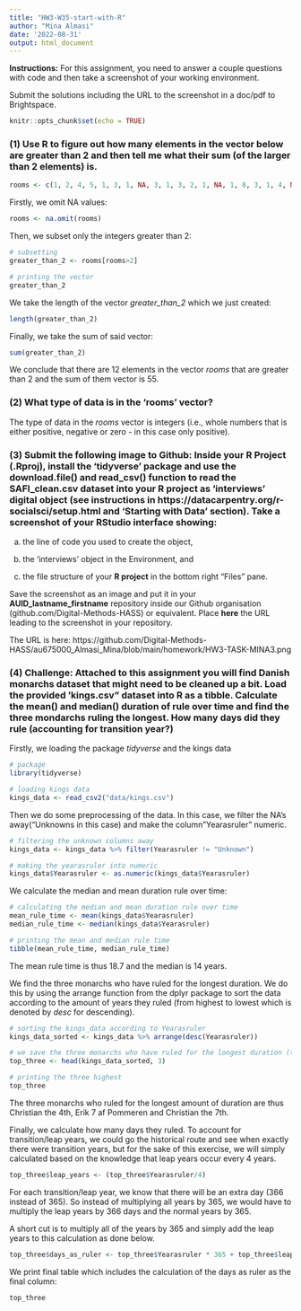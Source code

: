 ```yaml
---
title: "HW3-W35-start-with-R"
author: "Mina Almasi"
date: '2022-08-31'
output: html_document
---
```


**Instructions:** For this assignment, you need to answer a couple questions with code and then take a screenshot of your working environment.

Submit the solutions including the URL to the screenshot in a doc/pdf to Brightspace.

```r
knitr::opts_chunk$set(echo = TRUE)
```

### (1) Use R to figure out how many elements in the vector below are **greater than 2** and then tell me what their **sum** (of the larger than 2 elements) is.

```r
rooms <- c(1, 2, 4, 5, 1, 3, 1, NA, 3, 1, 3, 2, 1, NA, 1, 8, 3, 1, 4, NA, 1, 3, 1, 2, 1, 7, 1, 9, 3, NA)
```

Firstly, we omit NA values: 
```r
rooms <- na.omit(rooms)
```

Then, we subset only the integers greater than 2:
```r
# subsetting 
greater_than_2 <- rooms[rooms>2]

# printing the vector
greater_than_2
```

We take the length of the vector *greater_than_2* which we just created:
```r
length(greater_than_2)
```

Finally, we take the sum of said vector: 
```r
sum(greater_than_2)
```

We conclude that there are 12 elements in the vector *rooms* that are greater than 2 and the sum of them vector is 55. 

### (2) What **type** of data is in the 'rooms' vector?
The type of data in the *rooms* vector is integers (i.e., whole numbers that is either positive, negative or zero - in this case only positive). 

### (3) Submit the following image to Github: Inside your R Project (.Rproj), install the 'tidyverse' package and use the download.file() and read_csv() function to read the SAFI_clean.csv dataset into your R project as 'interviews' digital object (see instructions in https://datacarpentry.org/r-socialsci/setup.html and 'Starting with Data' section). Take a screenshot of your RStudio interface showing:

a) the line of code you used to create the object,

b) the 'interviews' object in the Environment, and

c) the file structure of your **R project** in the bottom right "Files" pane.

Save the screenshot as an image and put it in your **AUID_lastname_firstname** repository inside our Github organisation (github.com/Digital-Methods-HASS) or equivalent. Place **here** the URL leading to the screenshot in your repository.

The URL is here: https://github.com/Digital-Methods-HASS/au675000_Almasi_Mina/blob/main/homework/HW3-TASK-MINA3.png

### (4) Challenge: Attached to this assignment you will find Danish monarchs dataset that might need to be cleaned up a bit. Load the provided 'kings.csv" dataset into R as a tibble. Calculate the mean() and median() duration of rule over time and find the three mondarchs ruling the longest. How many days did they rule (accounting for transition year?)

Firstly, we loading the package *tidyverse* and the kings data
```r
# package
library(tidyverse)

# loading kings data 
kings_data <- read_csv2("data/kings.csv")
```

Then we do some preprocessing of the data. In this case, we filter the NA's away("Unknowns in this case) and make the column "Yearasruler" numeric. 
```r
# filtering the unknown columns away 
kings_data <- kings_data %>% filter(Yearasruler != "Unknown")

# making the yearasruler into numeric
kings_data$Yearasruler <- as.numeric(kings_data$Yearasruler)
```

We calculate the median and mean duration rule over time: 
```r
# calculating the median and mean duration rule over time 
mean_rule_time <- mean(kings_data$Yearasruler) 
median_rule_time <- median(kings_data$Yearasruler) 

# printing the mean and median rule time 
tibble(mean_rule_time, median_rule_time)
```

The mean rule time is thus 18.7 and the median is 14 years. 

We find the three monarchs who have ruled for the longest duration. We do this by using the arrange function from the dplyr package to sort the data according to the amount of years they ruled (from highest to lowest which is denoted by *desc* for descending). 
```r
# sorting the kings_data according to Yearasruler 
kings_data_sorted <- kings_data %>% arrange(desc(Yearasruler)) 

# we save the three monarchs who have ruled for the longest duration (top three)
top_three <- head(kings_data_sorted, 3)

# printing the three highest
top_three
```

The three monarchs who ruled for the longest amount of duration are thus Christian the 4th, Erik 7 af Pommeren and Christian the 7th. 

Finally, we calculate how many days they ruled. To account for transition/leap years, we could go the historical route and see when exactly there were transition years, but for the sake of this exercise, we will simply calculated based on the knowledge that leap years occur every 4 years. 

```r
top_three$leap_years <- (top_three$Yearasruler/4)
```

For each transition/leap year, we know that there will be an extra day (366 instead of 365). So instead of multiplying all years by 365, we would have to multiply the leap years by 366 days and the normal years by 365. 

A short cut is to multiply all of the years by 365 and simply add the leap years to this calculation as done below. 
```r
top_three$days_as_ruler <- top_three$Yearasruler * 365 + top_three$leap_years
```

We print final table which includes the calculation of the days as ruler as the final column: 
```r
top_three
```


